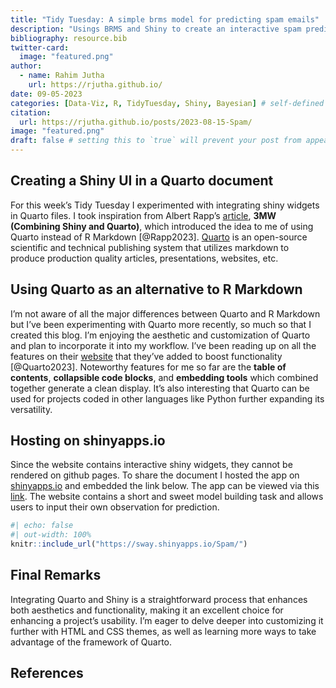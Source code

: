 ```yaml
---
title: "Tidy Tuesday: A simple brms model for predicting spam emails"
description: "Usings BRMS and Shiny to create an interactive spam prediction app."
bibliography: resource.bib
twitter-card:
  image: "featured.png"
author:
  - name: Rahim Jutha
    url: https://rjutha.github.io/
date: 09-05-2023
categories: [Data-Viz, R, TidyTuesday, Shiny, Bayesian] # self-defined categories
citation:
  url: https://rjutha.github.io/posts/2023-08-15-Spam/
image: "featured.png"
draft: false # setting this to `true` will prevent your post from appearing on your listing page until you're ready
---
```


## Creating a Shiny UI in a Quarto document

For this week's Tidy Tuesday I experimented with integrating shiny widgets in Quarto files. I took inspiration from Albert Rapp's [article](https://3mw.albert-rapp.de/p/shiny-and-quarto), **3MW (Combining Shiny and Quarto)**, which introduced the idea to me of using Quarto instead of R Markdown [@Rapp2023]. [Quarto](https://quarto.org/) is an open-source scientific and technical publishing system that utilizes markdown to produce production quality articles, presentations, websites, etc.

## Using Quarto as an alternative to R Markdown

I'm not aware of all the major differences between Quarto and R Markdown but I've been experimenting with Quarto more recently, so much so that I created this blog. I'm enjoying the aesthetic and customization of Quarto and plan to incorporate it into my workflow. I've been reading up on all the features on their [website](https://quarto.org/docs/computations/r.html) that they've added to boost functionality [@Quarto2023]. Noteworthy features for me so far are the **table of contents**, **collapsible code blocks**, and **embedding tools** which combined together generate a clean display. It's also interesting that Quarto can be used for projects coded in other languages like Python further expanding its versatility.

## Hosting on shinyapps.io

Since the website contains interactive shiny widgets, they cannot be rendered on github pages. To share the document I hosted the app on [shinyapps.io](https://www.shinyapps.io/) and embedded the link below. The app can be viewed via this [link](https://sway.shinyapps.io/Spam/). The website contains a short and sweet model building task and allows users to input their own observation for prediction.

```r
#| echo: false
#| out-width: 100%
knitr::include_url("https://sway.shinyapps.io/Spam/")
```

## Final Remarks

Integrating Quarto and Shiny is a straightforward process that enhances both aesthetics and functionality, making it an excellent choice for enhancing a project's usability. I'm eager to delve deeper into customizing it further with HTML and CSS themes, as well as learning more ways to take advantage of the framework of Quarto.

## References

::: {#refs}
:::
